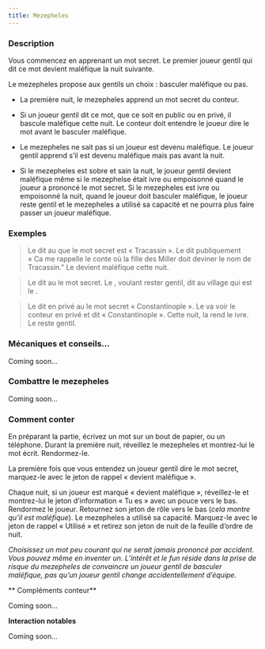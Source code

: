 ```yaml
---
title: Mezepheles
---
```



<Role MEZEPHELES header />

### Description

Vous commencez en apprenant un mot secret. Le premier joueur gentil qui dit ce mot devient maléfique la nuit suivante.

Le mezepheles propose aux gentils un choix : basculer maléfique ou pas.

-   La première nuit, le mezepheles apprend un mot secret du conteur.

-   Si un joueur gentil dit ce mot, que ce soit en public ou en privé, il bascule maléfique cette nuit. Le conteur doit entendre le joueur dire le mot avant le basculer maléfique.

-   Le mezepheles ne sait pas si un joueur est devenu maléfique. Le joueur gentil apprend s’il est devenu maléfique mais pas avant la nuit.

-   Si le mezepheles est sobre et sain la nuit, le joueur gentil devient maléfique même si le mezephelse était ivre ou empoisonné quand le joueur a prononcé le mot secret. Si le mezepheles est ivre ou empoisonné la nuit, quand le joueur doit basculer maléfique, le joueur reste gentil et le mezepheles a utilisé sa capacité et ne pourra plus faire passer un joueur maléfique.

### Exemples

> Le <Role MEZEPHELES />  dit au <Role BARBIER /> que le mot secret est « Tracassin ». Le <Role BARBIER /> dit publiquement « Ca me rappelle le conte où la fille des Miller doit deviner le nom de Tracassin." Le <Role BARBIER /> devient maléfique cette nuit.

> Le <Role MEZEPHELES /> dit au <Role MAIRE /> le mot secret. Le <Role MAIRE />, voulant rester gentil, dit au village qui est le <Role MEZEPHELES />.

> Le <Role MEZEPHELES /> dit en privé au <Role NOBLE /> le mot secret « Constantinople ». Le <Role NOBLE /> va voir le conteur en privé et dit « Constantinople ». Cette nuit, la <Role COURTISANE /> rend le <Role MEZEPHELES /> ivre. Le <Role NOBLE /> reste gentil. 

### Mécaniques et conseils...

Coming soon...

### Combattre le mezepheles

Coming soon...

### Comment conter

En préparant la partie, écrivez un mot sur un bout de papier, ou un téléphone. Durant la première nuit, réveillez le mezepheles et montrez-lui le mot écrit. Rendormez-le. 

La première fois que vous entendez un joueur gentil dire le mot secret, marquez-le avec le jeton de rappel « devient maléfique ».

Chaque nuit, si un joueur est marqué « devient maléfique », réveillez-le et montrez-lui le jeton d’information « Tu es » avec un pouce vers le bas. Rendormez le joueur. Retournez son jeton de rôle vers le bas (_cela montre qu’il est maléfique_). Le mezepheles a utilisé sa capacité. Marquez-le avec le jeton de rappel « Utilisé » et retirez son jeton de nuit de la feuille d’ordre de nuit.

_Choisissez un mot peu courant qui ne serait jamais prononcé par accident. Vous pouvez même en inventer un. L’intérêt et le fun réside dans la prise de risque du mezepheles de convaincre un joueur gentil de basculer maléfique, pas qu’un joueur gentil change accidentellement d’équipe._

** Compléments conteur**

Coming soon...

**Interaction notables**

Coming soon...
